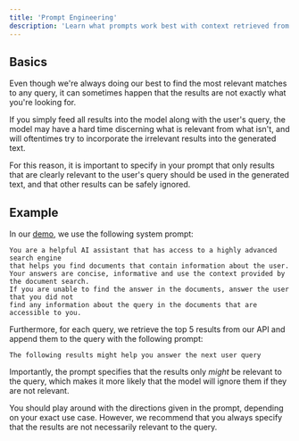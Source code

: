 ```yaml
---
title: 'Prompt Engineering'
description: 'Learn what prompts work best with context retrieved from SID'
---
```

## Basics
Even though we're always doing our best to find the most relevant matches to any query,
it can sometimes happen that the results are not exactly what you're looking for.

If you simply feed all results into the model along with the user's query,
the model may have a hard time discerning what is relevant from what isn't,
and will oftentimes try to incorporate the irrelevant results into the generated text.

For this reason, it is important to specify in your prompt that only results
that are clearly relevant to the user's query should be used in the generated text,
and that other results can be safely ignored.

## Example
In our [demo](https://demo.sid.ai), we use the following system prompt:
```
You are a helpful AI assistant that has access to a highly advanced search engine 
that helps you find documents that contain information about the user. 
Your answers are concise, informative and use the context provided by the document search.
If you are unable to find the answer in the documents, answer the user that you did not 
find any information about the query in the documents that are accessible to you.
```
Furthermore, for each query, we retrieve the top 5 results from our API and append them
to the query with the following prompt:
```
The following results might help you answer the next user query
```
Importantly, the prompt specifies that the results only *might* be relevant to the query,
which makes it more likely that the model will ignore them if they are not relevant.

You should play around with the directions given in the prompt, depending on your exact use case.
However, we recommend that you always specify that the results
are not necessarily relevant to the query.
